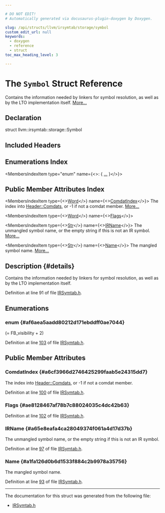 ```yaml
---

# DO NOT EDIT!
# Automatically generated via docusaurus-plugin-doxygen by Doxygen.

slug: /api/structs/llvm/irsymtab/storage/symbol
custom_edit_url: null
keywords:
  - doxygen
  - reference
  - struct
toc_max_heading_level: 3

---
```





# The `Symbol` Struct Reference

<DoxygenPage pluginConfig={pluginConfig}>

Contains the information needed by linkers for symbol resolution, as well as by the LTO implementation itself. <a href="#details">More...</a>

## Declaration

<CodeBlock>struct llvm::irsymtab::storage::Symbol</CodeBlock>

## Included Headers

<IncludesList>
<IncludesListItem
  filePath="llvm/Object/IRSymtab.h"
  permalink="/docs/api/files/include/include/llvm/include/llvm/object/irsymtab-h"
  isLocal="true" />
</IncludesList>

## Enumerations Index

<MembersIndex>

<MembersIndexItem
  type="enum"
  name={<>:  &#123; <a href="#af6aea5aadd80212d171ebddff0ae7044">...</a> &#125;</>}>
</MembersIndexItem>

</MembersIndex>

## Public Member Attributes Index

<MembersIndex>

<MembersIndexItem
  type={<><a href="/docs/api/namespaces/llvm/irsymtab/storage/#ad2b23175625fe2187c025e9f539189a1">Word</a></>}
  name={<><a href="#a6cf3966d2746425299faab5e24315dd7">ComdatIndex</a></>}>
The index into <a href="/docs/api/structs/llvm/irsymtab/storage/header/#a15768088710b326e457bb867b234411a">Header::Comdats</a>, or -1 if not a comdat member. <a href="#a6cf3966d2746425299faab5e24315dd7">More...</a>
</MembersIndexItem>

<MembersIndexItem
  type={<><a href="/docs/api/namespaces/llvm/irsymtab/storage/#ad2b23175625fe2187c025e9f539189a1">Word</a></>}
  name={<><a href="#ae8128467af78b7c88024035c4dc42b63">Flags</a></>}>
</MembersIndexItem>

<MembersIndexItem
  type={<><a href="/docs/api/structs/llvm/irsymtab/storage/str">Str</a></>}
  name={<><a href="#a65e8eafa4ca28049374f061a4d17d37b">IRName</a></>}>
The unmangled symbol name, or the empty string if this is not an IR symbol. <a href="#a65e8eafa4ca28049374f061a4d17d37b">More...</a>
</MembersIndexItem>

<MembersIndexItem
  type={<><a href="/docs/api/structs/llvm/irsymtab/storage/str">Str</a></>}
  name={<><a href="#a1fa126d0b6d1533f884c2b9978a35756">Name</a></>}>
The mangled symbol name. <a href="#a1fa126d0b6d1533f884c2b9978a35756">More...</a>
</MembersIndexItem>

</MembersIndex>

## Description {#details}

Contains the information needed by linkers for symbol resolution, as well as by the LTO implementation itself.

Definition at line 91 of file <a href="/docs/api/files/include/include/llvm/include/llvm/object/irsymtab-h">IRSymtab.h</a>.

<SectionDefinition>

## Enumerations

### enum  {#af6aea5aadd80212d171ebddff0ae7044}

<MemberDefinition
  prototype="enum llvm::irsymtab::storage::Symbol::FlagBits ">

<EnumerationList title="Enumeration values">

<Link id="af6aea5aadd80212d171ebddff0ae7044af436b974827038126ac1f7571fe7c782" />
<EnumerationListItem name="FB_visibility">

</EnumerationListItem>

<Link id="af6aea5aadd80212d171ebddff0ae7044a818b95c61117ffdfb3514347da730b96" />
<EnumerationListItem name="FB_has_uncommon">
 (= FB&#95;visibility + 2)
</EnumerationListItem>

<Link id="af6aea5aadd80212d171ebddff0ae7044a3d9d39ed5d35e5b9c47a26e12e648a37" />
<EnumerationListItem name="FB_undefined">

</EnumerationListItem>

<Link id="af6aea5aadd80212d171ebddff0ae7044aa9fc3498b248880573a354711d74931e" />
<EnumerationListItem name="FB_weak">

</EnumerationListItem>

<Link id="af6aea5aadd80212d171ebddff0ae7044a39c454028de579646252d421c11e9ff7" />
<EnumerationListItem name="FB_common">

</EnumerationListItem>

<Link id="af6aea5aadd80212d171ebddff0ae7044ab719fc49b41ba3c560bed3b15f6812ec" />
<EnumerationListItem name="FB_indirect">

</EnumerationListItem>

<Link id="af6aea5aadd80212d171ebddff0ae7044a8579bc5377de3f38a2e81e5d65632bad" />
<EnumerationListItem name="FB_used">

</EnumerationListItem>

<Link id="af6aea5aadd80212d171ebddff0ae7044aa8b208ca059882d330626b67d527bf26" />
<EnumerationListItem name="FB_tls">

</EnumerationListItem>

<Link id="af6aea5aadd80212d171ebddff0ae7044a0c7e3d2ade01c95c114a1c9765d92843" />
<EnumerationListItem name="FB_may_omit">

</EnumerationListItem>

<Link id="af6aea5aadd80212d171ebddff0ae7044ac2089e2cc45b6d466d598e96d03905c9" />
<EnumerationListItem name="FB_global">

</EnumerationListItem>

<Link id="af6aea5aadd80212d171ebddff0ae7044ac9b24a0d1a0b250d9e39e8ea32d25ca3" />
<EnumerationListItem name="FB_format_specific">

</EnumerationListItem>

<Link id="af6aea5aadd80212d171ebddff0ae7044a3dbb25ac19ece6e32c9cf553a455e6b5" />
<EnumerationListItem name="FB_unnamed_addr">

</EnumerationListItem>

<Link id="af6aea5aadd80212d171ebddff0ae7044ae6a4c6f4fb710d3b1f182ff515ec0f12" />
<EnumerationListItem name="FB_executable">

</EnumerationListItem>

</EnumerationList>

Definition at line <a href="/docs/api/files/include/include/llvm/include/llvm/object/irsymtab-h/#l00103">103</a> of file <a href="/docs/api/files/include/include/llvm/include/llvm/object/irsymtab-h">IRSymtab.h</a>.
</MemberDefinition>

</SectionDefinition>

<SectionDefinition>

## Public Member Attributes

### ComdatIndex {#a6cf3966d2746425299faab5e24315dd7}

<MemberDefinition
  prototype="Word llvm::irsymtab::storage::Symbol::ComdatIndex">
The index into <a href="/docs/api/structs/llvm/irsymtab/storage/header/#a15768088710b326e457bb867b234411a">Header::Comdats</a>, or -1 if not a comdat member.

Definition at line <a href="/docs/api/files/include/include/llvm/include/llvm/object/irsymtab-h/#l00100">100</a> of file <a href="/docs/api/files/include/include/llvm/include/llvm/object/irsymtab-h">IRSymtab.h</a>.
</MemberDefinition>

### Flags {#ae8128467af78b7c88024035c4dc42b63}

<MemberDefinition
  prototype="Word llvm::irsymtab::storage::Symbol::Flags">

Definition at line <a href="/docs/api/files/include/include/llvm/include/llvm/object/irsymtab-h/#l00102">102</a> of file <a href="/docs/api/files/include/include/llvm/include/llvm/object/irsymtab-h">IRSymtab.h</a>.
</MemberDefinition>

### IRName {#a65e8eafa4ca28049374f061a4d17d37b}

<MemberDefinition
  prototype="Str llvm::irsymtab::storage::Symbol::IRName">
The unmangled symbol name, or the empty string if this is not an IR symbol.

Definition at line <a href="/docs/api/files/include/include/llvm/include/llvm/object/irsymtab-h/#l00097">97</a> of file <a href="/docs/api/files/include/include/llvm/include/llvm/object/irsymtab-h">IRSymtab.h</a>.
</MemberDefinition>

### Name {#a1fa126d0b6d1533f884c2b9978a35756}

<MemberDefinition
  prototype="Str llvm::irsymtab::storage::Symbol::Name">
The mangled symbol name.

Definition at line <a href="/docs/api/files/include/include/llvm/include/llvm/object/irsymtab-h/#l00093">93</a> of file <a href="/docs/api/files/include/include/llvm/include/llvm/object/irsymtab-h">IRSymtab.h</a>.
</MemberDefinition>

</SectionDefinition>

<hr/>

The documentation for this struct was generated from the following file:

<ul>
<li><a href="/docs/api/files/include/include/llvm/include/llvm/object/irsymtab-h">IRSymtab.h</a></li>
</ul>

</DoxygenPage>
